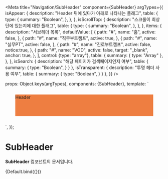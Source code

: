 

<Meta
  title="Navigation/SubHeader"
  component={SubHeader}
  argTypes={{
    isAppear: {
      description: "Header 뒤에 있다가 아래로 나타나는 플래그",
      table: {
        type: {
          summary: "Boolean",
        },
      },
    },
    isScrollTop: {
      description: "스크롤이 최상단에 있는지에 대한 플래그",
      table: {
        type: {
          summary: "Boolean",
        },
      },
    },
    items: {
      description: "서브헤더 목록",
      defaultValue: [
        {
          path: "#",
          name: "홈",
          active: false,
        },
        {
          path: "#",
          name: "직무부트캠프",
          active: true,
        },
        {
          path: "#",
          name: "실무PT",
          active: false,
        },
        {
          path: "#",
          name: "진로부트캠프",
          active: false,
          notice:true,
        },
        {
          path: "#",
          name: "VOD",
          active: false,
          target: "_blank",
          anchor: true,
        },
      ],
      control: {type: "array"},
      table: {
        summary: {
          type: "Array"
        },
      },
    },
    isSearch: {
      description: "해당 페이지가 검색페이지인지 여부",
      table: {
        summary: {
          type: "Boolean",
        }
      }
    },
    isTransparent: {
      description: "투명 헤더 사용 여부",
      table: {
        summary: {
          type: "Boolean",
        }
      }
    },
  }}
/>

  props: Object.keys(argTypes),
  components: {SubHeader},
  template:
    `<div style="padding: 12px 32px">
    <div style="position: relative">
    <div style="height: 69px; background-color: #EE7E41">Header</div>
    <SubHeader
           :is-appear="isAppear"
           :is-scroll-top="isScrollTop"
           :is-search="isSearch"
           :is-transparent="isTransparent"
           :is-nuxt="isNuxt"
           :items="items"
           :style="{'--triggered-top': '0 !important'}"
/>
</div>
    </div>`,
});

# SubHeader

**SubHeader** 컴포넌트의 문서입니다.

<Story name="Default" height="100px">
  {Default.bind({})}
</Story>

<ArgsTable story="Default" />
